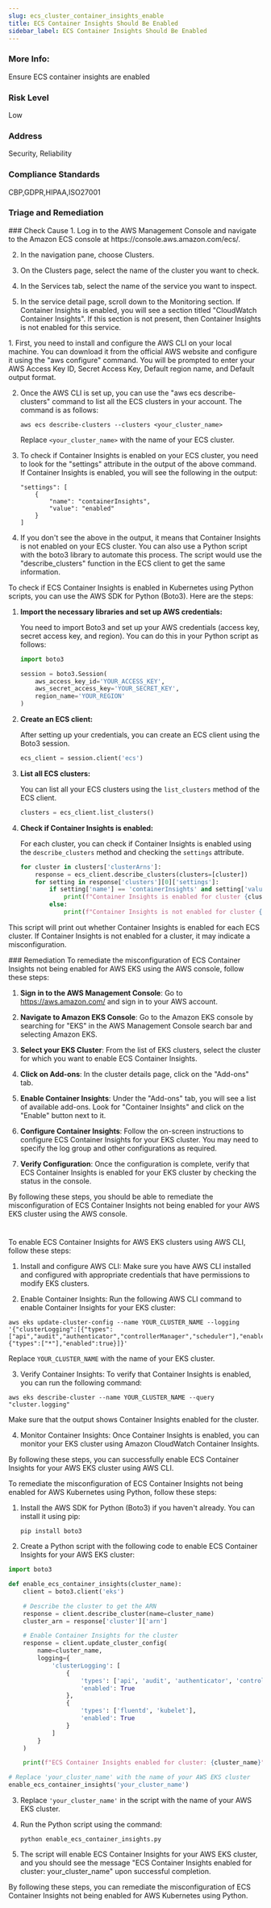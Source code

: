 ```yaml
---
slug: ecs_cluster_container_insights_enable
title: ECS Container Insights Should Be Enabled
sidebar_label: ECS Container Insights Should Be Enabled
---
```


### More Info:

Ensure ECS container insights are enabled

### Risk Level

Low

### Address

Security, Reliability

### Compliance Standards

CBP,GDPR,HIPAA,ISO27001


### Triage and Remediation
<Tabs>

<Tab title='Cause'>
### Check Cause
<AccordionGroup>
<Accordion title='Using Console' defaultOpen='true'>
1. Log in to the AWS Management Console and navigate to the Amazon ECS console at https://console.aws.amazon.com/ecs/.

2. In the navigation pane, choose Clusters.

3. On the Clusters page, select the name of the cluster you want to check.

4. In the Services tab, select the name of the service you want to inspect.

5. In the service detail page, scroll down to the Monitoring section. If Container Insights is enabled, you will see a section titled "CloudWatch Container Insights". If this section is not present, then Container Insights is not enabled for this service.
</Accordion>

<Accordion title='Using CLI'>
1. First, you need to install and configure the AWS CLI on your local machine. You can download it from the official AWS website and configure it using the "aws configure" command. You will be prompted to enter your AWS Access Key ID, Secret Access Key, Default region name, and Default output format.

2. Once the AWS CLI is set up, you can use the "aws ecs describe-clusters" command to list all the ECS clusters in your account. The command is as follows:

   ```
   aws ecs describe-clusters --clusters <your_cluster_name>
   ```

   Replace `<your_cluster_name>` with the name of your ECS cluster.

3. To check if Container Insights is enabled on your ECS cluster, you need to look for the "settings" attribute in the output of the above command. If Container Insights is enabled, you will see the following in the output:

   ```
   "settings": [
       {
           "name": "containerInsights",
           "value": "enabled"
       }
   ]
   ```

4. If you don't see the above in the output, it means that Container Insights is not enabled on your ECS cluster. You can also use a Python script with the boto3 library to automate this process. The script would use the "describe_clusters" function in the ECS client to get the same information.
</Accordion>

<Accordion title='Using Python'>
To check if ECS Container Insights is enabled in Kubernetes using Python scripts, you can use the AWS SDK for Python (Boto3). Here are the steps:

1. **Import the necessary libraries and set up AWS credentials:**

    You need to import Boto3 and set up your AWS credentials (access key, secret access key, and region). You can do this in your Python script as follows:

    ```python
    import boto3

    session = boto3.Session(
        aws_access_key_id='YOUR_ACCESS_KEY',
        aws_secret_access_key='YOUR_SECRET_KEY',
        region_name='YOUR_REGION'
    )
    ```

2. **Create an ECS client:**

    After setting up your credentials, you can create an ECS client using the Boto3 session.

    ```python
    ecs_client = session.client('ecs')
    ```

3. **List all ECS clusters:**

    You can list all your ECS clusters using the `list_clusters` method of the ECS client.

    ```python
    clusters = ecs_client.list_clusters()
    ```

4. **Check if Container Insights is enabled:**

    For each cluster, you can check if Container Insights is enabled using the `describe_clusters` method and checking the `settings` attribute.

    ```python
    for cluster in clusters['clusterArns']:
        response = ecs_client.describe_clusters(clusters=[cluster])
        for setting in response['clusters'][0]['settings']:
            if setting['name'] == 'containerInsights' and setting['value'] == 'enabled':
                print(f"Container Insights is enabled for cluster {cluster}")
            else:
                print(f"Container Insights is not enabled for cluster {cluster}")
    ```

This script will print out whether Container Insights is enabled for each ECS cluster. If Container Insights is not enabled for a cluster, it may indicate a misconfiguration.
</Accordion>

</AccordionGroup>
</Tab>

<Tab title='Remediation'>
### Remediation

<AccordionGroup>
<Accordion title='Using Console' defaultOpen='true'>
To remediate the misconfiguration of ECS Container Insights not being enabled for AWS EKS using the AWS console, follow these steps:

1. **Sign in to the AWS Management Console**: Go to https://aws.amazon.com/ and sign in to your AWS account.

2. **Navigate to Amazon EKS Console**: Go to the Amazon EKS console by searching for "EKS" in the AWS Management Console search bar and selecting Amazon EKS.

3. **Select your EKS Cluster**: From the list of EKS clusters, select the cluster for which you want to enable ECS Container Insights.

4. **Click on Add-ons**: In the cluster details page, click on the "Add-ons" tab.

5. **Enable Container Insights**: Under the "Add-ons" tab, you will see a list of available add-ons. Look for "Container Insights" and click on the "Enable" button next to it.

6. **Configure Container Insights**: Follow the on-screen instructions to configure ECS Container Insights for your EKS cluster. You may need to specify the log group and other configurations as required.

7. **Verify Configuration**: Once the configuration is complete, verify that ECS Container Insights is enabled for your EKS cluster by checking the status in the console.

By following these steps, you should be able to remediate the misconfiguration of ECS Container Insights not being enabled for your AWS EKS cluster using the AWS console.

#
</Accordion>

<Accordion title='Using CLI'>
To enable ECS Container Insights for AWS EKS clusters using AWS CLI, follow these steps:

1. Install and configure AWS CLI: Make sure you have AWS CLI installed and configured with appropriate credentials that have permissions to modify EKS clusters.

2. Enable Container Insights: Run the following AWS CLI command to enable Container Insights for your EKS cluster:
   
```
aws eks update-cluster-config --name YOUR_CLUSTER_NAME --logging '{"clusterLogging":[{"types":["api","audit","authenticator","controllerManager","scheduler"],"enabled":false},{"types":["*"],"enabled":true}]}'
```
Replace `YOUR_CLUSTER_NAME` with the name of your EKS cluster.

3. Verify Container Insights: To verify that Container Insights is enabled, you can run the following command:
   
```
aws eks describe-cluster --name YOUR_CLUSTER_NAME --query "cluster.logging"
```
Make sure that the output shows Container Insights enabled for the cluster.

4. Monitor Container Insights: Once Container Insights is enabled, you can monitor your EKS cluster using Amazon CloudWatch Container Insights.

By following these steps, you can successfully enable ECS Container Insights for your AWS EKS cluster using AWS CLI.
</Accordion>

<Accordion title='Using Python'>
To remediate the misconfiguration of ECS Container Insights not being enabled for AWS Kubernetes using Python, follow these steps:

1. Install the AWS SDK for Python (Boto3) if you haven't already. You can install it using pip:
   ```
   pip install boto3
   ```

2. Create a Python script with the following code to enable ECS Container Insights for your AWS EKS cluster:

```python
import boto3

def enable_ecs_container_insights(cluster_name):
    client = boto3.client('eks')

    # Describe the cluster to get the ARN
    response = client.describe_cluster(name=cluster_name)
    cluster_arn = response['cluster']['arn']

    # Enable Container Insights for the cluster
    response = client.update_cluster_config(
        name=cluster_name,
        logging={
            'clusterLogging': [
                {
                    'types': ['api', 'audit', 'authenticator', 'controllerManager', 'scheduler'],
                    'enabled': True
                },
                {
                    'types': ['fluentd', 'kubelet'],
                    'enabled': True
                }
            ]
        }
    )

    print(f"ECS Container Insights enabled for cluster: {cluster_name}")

# Replace 'your_cluster_name' with the name of your AWS EKS cluster
enable_ecs_container_insights('your_cluster_name')
```

3. Replace `'your_cluster_name'` in the script with the name of your AWS EKS cluster.

4. Run the Python script using the command:
   ```
   python enable_ecs_container_insights.py
   ```

5. The script will enable ECS Container Insights for your AWS EKS cluster, and you should see the message "ECS Container Insights enabled for cluster: your_cluster_name" upon successful completion.

By following these steps, you can remediate the misconfiguration of ECS Container Insights not being enabled for AWS Kubernetes using Python.
</Accordion>

</AccordionGroup>
</Tab>
</Tabs>


